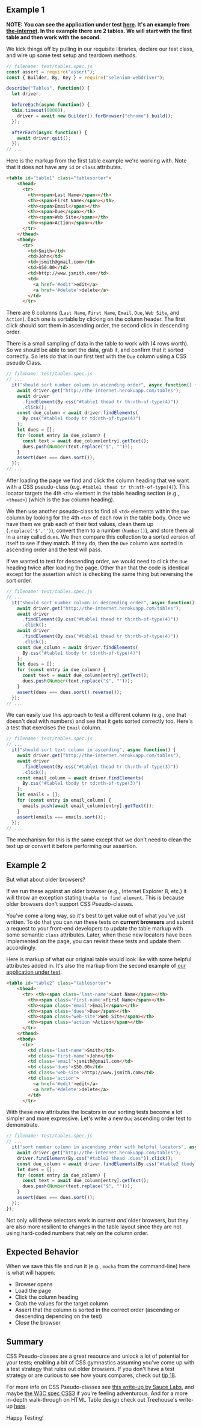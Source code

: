 ## Example 1

__NOTE: You can see the application under test [here](http://the-internet.herokuapp.com/tables). It's an example from [the-internet](https://github.com/tourdedave/the-internet). In the example there are 2 tables. We will start with the first table and then work with the second.__

We kick things off by pulling in our requisite libraries, declare our test class, and wire up some test setup and teardown methods.

```javascript
// filename: test/tables.spec.js
const assert = require("assert");
const { Builder, By, Key } = require("selenium-webdriver");

describe("Tables", function() {
  let driver;

  beforeEach(async function() {
  this.timeout(60000);
    driver = await new Builder().forBrowser("chrome").build();
  });

  afterEach(async function() {
    await driver.quit();
  });
// ...
```

Here is the markup from the first table example we're working with. Note that it does not have any `id` or `class` attributes.

```html
<table id="table1" class="tablesorter">
    <thead>
      <tr>
        <th><span>Last Name</span></th>
        <th><span>First Name</span></th>
        <th><span>Email</span></th>
        <th><span>Due</span></th>
        <th><span>Web Site</span></th>
        <th><span>Action</span></th>
      </tr>
    </thead>
    <tbody>
      <tr>
        <td>Smith</td>
        <td>John</td>
        <td>jsmith@gmail.com</td>
        <td>$50.00</td>
        <td>http://www.jsmith.com</td>
        <td>
          <a href='#edit'>edit</a>
          <a href='#delete'>delete</a>
        </td>
      </tr>
```

There are 6 columns (`Last Name`, `First Name`, `Email`, `Due`, `Web Site`, and `Action`). Each one is sortable by clicking on the column header. The first click should sort them in ascending order, the second click in descending order.

There is a small sampling of data in the table to work with (4 rows worth). So we should be able to sort the data, grab it, and confirm that it sorted correctly. So lets do that in our first test with the `Due` column using a CSS pseudo Class.

```javascript
// filename: test/tables.spec.js
// ...
  it("should sort number column in ascending order", async function() {
    await driver.get("http://the-internet.herokuapp.com/tables");
    await driver
      .findElement(By.css("#table1 thead tr th:nth-of-type(4)"))
      .click();
    const due_column = await driver.findElements(
      By.css("#table1 tbody tr td:nth-of-type(4)")
    );
    let dues = [];
    for (const entry in due_column) {
      const text = await due_column[entry].getText();
      dues.push(Number(text.replace("$", "")));
    }
    assert(dues === dues.sort());
  });
// ...
```

After loading the page we find and click the column heading that we want with a CSS pseudo-class (e.g. `#table1 thead tr th:nth-of-type(4)`). This locator targets the 4th `<th>` element in the table heading section (e.g., `<thead>`) (which is the `Due` column heading).

We then use another pseudo-class to find all `<td>` elements within the `Due` column by looking for the 4th `<td>` of each row in the table body. Once we have them we grab each of their text values, clean them up (`.replace('$','')`), convert them to a number (`Number()`), and store them all in a array called `dues`. We then compare this collection to a sorted version of itself to see if they match. If they do, then the `Due` column was sorted in ascending order and the test will pass.

If we wanted to test for descending order, we would need to click the `Due` heading twice after loading the page. Other than that the code is identical except for the assertion which is checking the same thing but reversing the sort order.

```javascript
// filename: test/tables.spec.js
// ...
  it("should sort number column in descending order", async function() {
    await driver.get("http://the-internet.herokuapp.com/tables");
    await driver
      .findElement(By.css("#table1 thead tr th:nth-of-type(4)"))
      .click();
    await driver
      .findElement(By.css("#table1 thead tr th:nth-of-type(4)"))
      .click();
    const due_column = await driver.findElements(
      By.css("#table1 tbody tr td:nth-of-type(4)")
    );
    let dues = [];
    for (const entry in due_column) {
      const text = await due_column[entry].getText();
      dues.push(Number(text.replace("$", "")));
    }
    assert(dues === dues.sort().reverse());
  });
// ...
```

We can easily use this approach to test a different column (e.g., one that doesn't deal with numbers) and see that it gets sorted correctly too. Here's a test that exercises the `Email` column.

```javascript
// filename: test/tables.spec.js
// ...
  it("should sort text column in ascending", async function() {
    await driver.get("http://the-internet.herokuapp.com/tables");
    await driver
      .findElement(By.css("#table1 thead tr th:nth-of-type(3)"))
      .click();
    const email_column = await driver.findElements(
      By.css("#table1 tbody tr td:nth-of-type(3)")
    );
    let emails = [];
    for (const entry in email_column) {
      emails.push(await email_column[entry].getText());
    }
    assert(emails === emails.sort());
  });
// ...
```

The mechanism for this is the same except that we don't need to clean the text up or convert it before performing our assertion.

## Example 2

But what about older browsers?

If we run these against an older browser (e.g., Internet Explorer 8, etc.) it will throw an exception stating `Unable to find element`. This is because older browsers don't support CSS Pseudo-classes.

You've come a long way, so it's best to get value out of what you've just written. To do that you can run these tests on __current browsers__ and submit a request to your front-end developers to update the table markup with some semantic `class` attributes. Later, when these new locators have been implemented on the page, you can revisit these tests and update them accordingly.

Here is markup of what our original table would look like with some helpful attributes added in. It's also the markup from the second example of [our application under test](http://the-internet.herokuapp.com/tables).

```html
<table id="table2" class="tablesorter">
    <thead>
      <tr> <th><span class='last-name'>Last Name</span></th>
        <th><span class='first-name'>First Name</span></th>
        <th><span class='email'>Email</span></th>
        <th><span class='dues'>Due</span></th>
        <th><span class='web-site'>Web Site</span></th>
        <th><span class='action'>Action</span></th>
      </tr>
    </thead>
    <tbody>
      <tr>
        <td class='last-name'>Smith</td>
        <td class='first-name'>John</td>
        <td class='email'>jsmith@gmail.com</td>
        <td class='dues'>$50.00</td>
        <td class='web-site'>http://www.jsmith.com</td>
        <td class='action'>
          <a href='#edit'>edit</a>
          <a href='#delete'>delete</a>
        </td>
      </tr>
```

With these new attributes the locators in our sorting tests become a lot simpler and more expressive. Let's write a new `Due` ascending order test to demonstrate.

```javascript
// filename: test/tables.spec.js
// ...
  it("sort number column in ascending order with helpful locators", async function() {
    await driver.get("http://the-internet.herokuapp.com/tables");
    driver.findElement(By.css("#table2 thead .dues")).click();
    const due_column = await driver.findElements(By.css("#table2 tbody .dues"));
    let dues = [];
    for (const entry in due_column) {
      const text = await due_column[entry].getText();
      dues.push(Number(text.replace("$", "")));
    }
    assert(dues === dues.sort());
  });
});
```

Not only will these selectors work in current _and_ older browsers, but they are also more resilient to changes in the table layout since they are not using hard-coded numbers that rely on the column order.

## Expected Behavior

When we save this file and run it (e.g., `mocha` from the command-line) here is what will happen:

+ Browser opens
+ Load the page
+ Click the column heading
+ Grab the values for the target column
+ Assert that the column is sorted in the correct order (ascending or descending depending on the test)
+ Close the browser

## Summary

CSS Pseudo-classes are a great resource and unlock a lot of potential for your tests; enabling a bit of CSS gymnastics assuming you've come up with a test strategy that rules out older browsers. If you don't have a test strategy or are curious to see how yours compares, check out [tip 18](/docs/what-to-test/18-what-to-test).

For more info on CSS Pseudo-classes see [this write-up by Sauce Labs](https://saucelabs.com/resources/selenium/css-selectors), and maybe [the W3C spec CSS3](http://www.w3.org/TR/css3-selectors/#structural-pseudos) if you're feeling adventurous. And for a more in-depth walk-through on HTML Table design check out Treehouse's write-up [here](http://blog.teamtreehouse.com/how-to-code-sortable-tabular-data-with-jquery).

Happy Testing!
